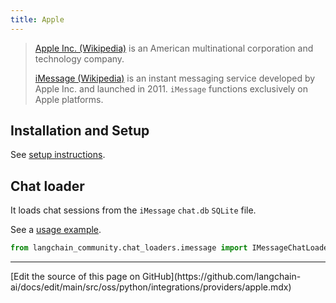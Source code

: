 ```yaml
---
title: Apple
---
```


>[Apple Inc. (Wikipedia)](https://en.wikipedia.org/wiki/Apple_Inc.) is an American
> multinational corporation and technology company.
>
> [iMessage (Wikipedia)](https://en.wikipedia.org/wiki/IMessage) is an instant
> messaging service developed by Apple Inc. and launched in 2011.
> `iMessage` functions exclusively on Apple platforms.

## Installation and Setup

See [setup instructions](/oss/python/integrations/chat_loaders/imessage).

## Chat loader

It loads chat sessions from the `iMessage` `chat.db` `SQLite` file.

See a [usage example](/oss/python/integrations/chat_loaders/imessage).

```python
from langchain_community.chat_loaders.imessage import IMessageChatLoader
```

---

<Callout icon="pen-to-square" iconType="regular">
  [Edit the source of this page on GitHub](https://github.com/langchain-ai/docs/edit/main/src/oss/python/integrations/providers/apple.mdx)
</Callout>
